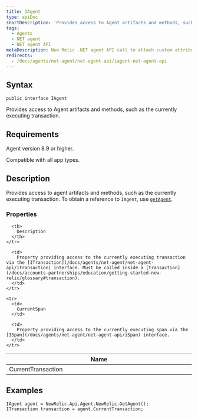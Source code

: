 ```yaml
---
title: IAgent
type: apiDoc
shortDescription: 'Provides access to Agent artifacts and methods, such as the currently executing transaction.'
tags:
  - Agents
  - NET agent
  - NET agent API
metaDescription: New Relic .NET agent API call to attach custom attributes to your transaction data.
redirects:
  - /docs/agents/net-agent/net-agent-api/iagent-net-agent-api
---
```


## Syntax

```
public interface IAgent
```

Provides access to Agent artifacts and methods, such as the currently executing transaction.

## Requirements

Agent version 8.9 or higher.

Compatible with all app types.

## Description

Provides access to agent artifacts and methods, such as the currently executing transaction. To obtain a reference to `IAgent`, use [`getAgent`](/docs/agents/net-agent/net-agent-api/getagent).

### Properties

<table>
  <thead>
    <tr>
      <th width="25%">
        Name
      </th>

      <th>
        Description
      </th>
    </tr>
  </thead>

  <tbody>
    <tr>
      <td>
        CurrentTransaction
      </td>

      <td>
        Property providing access to the currently executing transaction via the [ITransaction](/docs/agents/net-agent/net-agent-api/itransaction) interface. Must be called inside a [transaction](/docs/accounts-partnerships/education/getting-started-new-relic/glossary#transaction).
      </td>
    </tr>

    <tr>
      <td>
        CurrentSpan
      </td>

      <td>
        Property providing access to the currently executing span via the [ISpan](/docs/agents/net-agent/net-agent-api/iSpan) interface.
      </td>
    </tr>
  </tbody>
</table>

## Examples

```
IAgent agent = NewRelic.Api.Agent.NewRelic.GetAgent();
ITransaction transaction = agent.CurrentTransaction;
```
